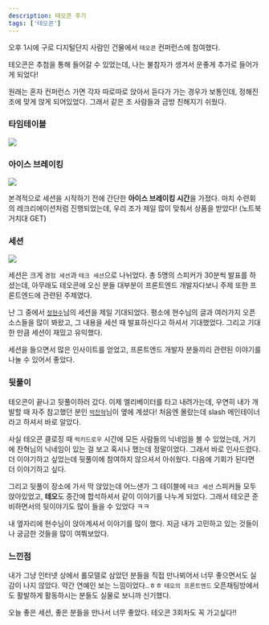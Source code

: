 ```yaml
---
description: 테오콘 후기
tags: ['테오콘']
---
```


오후 1시에 구로 디지털단지 사람인 건물에서 `테오콘` 컨퍼런스에 참여했다.

테오콘은 추첨을 통해 들어갈 수 있었는데, 나는 불참자가 생겨서 운좋게 추가로 들어가게 되었다!

원래는 혼자 컨퍼런스 가면 각자 따로따로 앉아서 듣다가 가는 경우가 보통인데, 정해진 조에 맞게 앉게 되어있었다. 그래서 같은 조 사람들과 금방 친해지기 쉬웠다.

### 타임테이블

<Image src="/log/23.10/10.28/timetable.jpeg" />

### 아이스 브레이킹

<Image src="/log/23.10/10.28/ice_breaking.jpeg" height={300} />

본격적으로 세션을 시작하기 전에 간단한 **아이스 브레이킹 시간**을 가졌다. 마치 수련회의 레크리에이션처럼 진행되었는데, 우리 조가 제일 많이 맞춰서 상품을 받았다! (노트북 거치대 GET)

### 세션

<Image src="/log/23.10/10.28/session.jpeg" height={300} />

세션은 크게 `경험 세션`과 `테크 세션`으로 나뉘었다.
총 5명의 스피커가 30분씩 발표를 하셨는데, 아무래도 테오콘에 오신 분들 대부분이 프론트엔드 개발자다보니 주제 또한 프론트엔드에 관련된 주제였다.

난 그 중에서 [`정현수`](https://github.com/junghyeonsu)님의 세션을 제일 기대되었다. 평소에 현수님의 글과 여러가지 오픈소스들을 많이 봐왔고, 그 내용을 세션 때 발표하신다고 하셔서 기대했었다. 그리고 기대한 만큼 세션이 재밌고 유익했다.

세션을 들으면서 많은 인사이트를 얻었고, 프론트엔드 개발자 분들끼리 관련된 이야기를 나눌 수 있어서 좋았다.

### 뒷풀이

테오콘이 끝나고 뒷풀이하러 갔다. 이제 엘리베이터를 타고 내려가는데, 우연히 내가 개발할 때 자주 참고했던 분인 [`박찬혁`](https://github.com/okinawaa)님이 옆에 계셨다! 처음엔 몰랐는데 slash 메인테이너라고 하셔서 바로 알았다.

사실 테오콘 클로징 때 `럭키드로우` 시간에 모든 사람들의 닉네임을 볼 수 있었는데, 거기에 찬혁님의 닉네임이 있는 걸 보고 혹시나 했는데 정말이었다. 그래서 바로 인사드렸다. 더 이야기하고 싶었는데 뒷풀이에 참여하지 않으셔서 아쉬웠다. 다음에 기회가 된다면 더 이야기하고 싶다.

그리고 뒷풀이 장소에 가서 막 앉았는데 어느샌가 그 테이블에 `테크 세션` 스피커들 모두 앉아있었고, **테오**도 중간에 합석하셔서 같이 이야기를 나누게 되었다. 그래서 테오콘 준비하면서의 뒷이야기도 많이 들을 수 있었다 ㅋㅋ

내 옆자리에 현수님이 앉아계셔서 이야기를 많이 했다. 지금 내가 고민하고 있는 것들이나 궁금한 것들을 많이 여쭤보았다.

### 느낀점

내가 그냥 인터넷 상에서 롤모델로 삼았던 분들을 직접 만나뵈어서 너무 좋으면서도 실감이 나지 않았다. 약간 연예인 보는 느낌이었다..ㅎㅎ
`테오의 프론트엔드` 오픈채팅방에서도 활발하게 활동하시는 분들도 실물로 보니까 신기했다.

오늘 좋은 세션, 좋은 분들을 만나서 너무 좋았다. 테오콘 3회차도 꼭 가고싶다!!
